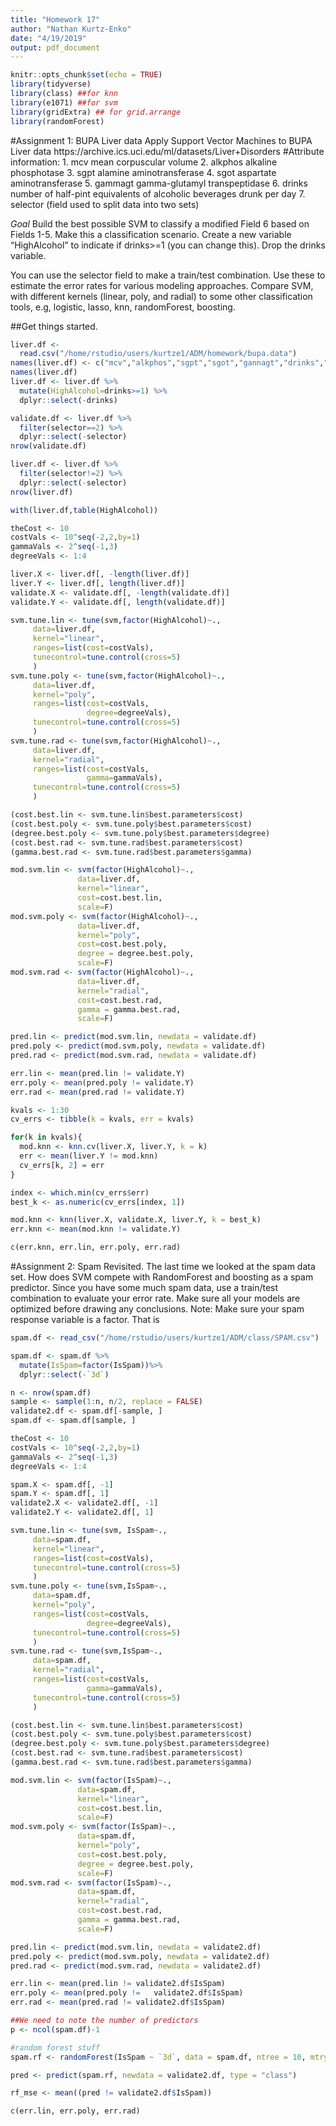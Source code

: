 ```yaml
---
title: "Homework 17"
author: "Nathan Kurtz-Enko"
date: "4/19/2019"
output: pdf_document
---
```


```r
knitr::opts_chunk$set(echo = TRUE)
library(tidyverse)
library(class) ##for knn
library(e1071) ##for svm
library(gridExtra) ## for grid.arrange
library(randomForest)
```

#Assignment 1: BUPA Liver data
Apply Support Vector Machines to BUPA Liver data
https://archive.ics.uci.edu/ml/datasets/Liver+Disorders
#Attribute information:
1. mcv	mean corpuscular volume
2. alkphos	alkaline phosphotase
3. sgpt	alamine aminotransferase
4. sgot 	aspartate aminotransferase
5. gammagt	gamma-glutamyl transpeptidase
6. drinks	number of half-pint equivalents of alcoholic beverages
drunk per day
7. selector (field used to split data into two sets)

*Goal* Build the best possible SVM to classify a modified Field 6 based on Fields 1-5. 
Make this a classification scenario. Create a new variable "HighAlcohol" to indicate if drinks>=1
(you can change this). Drop the drinks variable. 

You can use the selector field to make a train/test combination.
Use these to estimate the error rates for various modeling approaches.
Compare SVM, with different kernels (linear, poly, and radial) 
to some other classification tools, e.g, logistic, lasso, knn,
randomForest, boosting.  


##Get things started. 
```r
liver.df <-
  read.csv("/home/rstudio/users/kurtze1/ADM/homework/bupa.data")
names(liver.df) <- c("mcv","alkphos","sgpt","sgot","gannagt","drinks","selector")
names(liver.df)
liver.df <- liver.df %>% 
  mutate(HighAlcohol=drinks>=1) %>% 
  dplyr::select(-drinks)

validate.df <- liver.df %>% 
  filter(selector==2) %>% 
  dplyr::select(-selector)
nrow(validate.df)

liver.df <- liver.df %>% 
  filter(selector!=2) %>% 
  dplyr::select(-selector)
nrow(liver.df)  

with(liver.df,table(HighAlcohol))


```

```r

theCost <- 10
costVals <- 10^seq(-2,2,by=1)
gammaVals <- 2^seq(-1,3)
degreeVals <- 1:4

liver.X <- liver.df[, -length(liver.df)]
liver.Y <- liver.df[, length(liver.df)]
validate.X <- validate.df[, -length(validate.df)]
validate.Y <- validate.df[, length(validate.df)]
```

```r

svm.tune.lin <- tune(svm,factor(HighAlcohol)~.,
     data=liver.df,
     kernel="linear",
     ranges=list(cost=costVals),
     tunecontrol=tune.control(cross=5)
     )
svm.tune.poly <- tune(svm,factor(HighAlcohol)~.,
     data=liver.df,
     kernel="poly",
     ranges=list(cost=costVals,
                 degree=degreeVals),
     tunecontrol=tune.control(cross=5)
     )
svm.tune.rad <- tune(svm,factor(HighAlcohol)~.,
     data=liver.df,
     kernel="radial",
     ranges=list(cost=costVals,
                 gamma=gammaVals),
     tunecontrol=tune.control(cross=5)
     )

(cost.best.lin <- svm.tune.lin$best.parameters$cost)
(cost.best.poly <- svm.tune.poly$best.parameters$cost)
(degree.best.poly <- svm.tune.poly$best.parameters$degree)
(cost.best.rad <- svm.tune.rad$best.parameters$cost)
(gamma.best.rad <- svm.tune.rad$best.parameters$gamma)

mod.svm.lin <- svm(factor(HighAlcohol)~.,
               data=liver.df,
               kernel="linear",
               cost=cost.best.lin,
               scale=F)
mod.svm.poly <- svm(factor(HighAlcohol)~.,
               data=liver.df,
               kernel="poly",
               cost=cost.best.poly,
               degree = degree.best.poly,
               scale=F)
mod.svm.rad <- svm(factor(HighAlcohol)~.,
               data=liver.df,
               kernel="radial",
               cost=cost.best.rad,
               gamma = gamma.best.rad,
               scale=F)

pred.lin <- predict(mod.svm.lin, newdata = validate.df)
pred.poly <- predict(mod.svm.poly, newdata = validate.df)
pred.rad <- predict(mod.svm.rad, newdata = validate.df)

err.lin <- mean(pred.lin != validate.Y)
err.poly <- mean(pred.poly != validate.Y)
err.rad <- mean(pred.rad != validate.Y)
```

```r


kvals <- 1:30
cv_errs <- tibble(k = kvals, err = kvals)

for(k in kvals){
  mod.knn <- knn.cv(liver.X, liver.Y, k = k)
  err <- mean(liver.Y != mod.knn)
  cv_errs[k, 2] = err
}
```

```r
index <- which.min(cv_errs$err)
best_k <- as.numeric(cv_errs[index, 1])
```

```r
mod.knn <- knn(liver.X, validate.X, liver.Y, k = best_k)
err.knn <- mean(mod.knn != validate.Y)
```


```r
c(err.knn, err.lin, err.poly, err.rad)
```



#Assignment 2: Spam Revisited.
The last time we looked at the spam data set. How does SVM compete with RandomForest
and boosting as a spam predictor. Since you have some much spam data, use a train/test
combination to evaluate your error rate.
Make sure all your models are optimized before 
drawing any conclusions.
Note: Make sure your spam response variable is a factor.
That is


    
```r
spam.df <- read_csv("/home/rstudio/users/kurtze1/ADM/class/SPAM.csv")

spam.df <- spam.df %>% 
  mutate(IsSpam=factor(IsSpam))%>%
  dplyr::select(-`3d`)

n <- nrow(spam.df)
sample <- sample(1:n, n/2, replace = FALSE)
validate2.df <- spam.df[-sample, ]
spam.df <- spam.df[sample, ]

```

```r

theCost <- 10
costVals <- 10^seq(-2,2,by=1)
gammaVals <- 2^seq(-1,3)
degreeVals <- 1:4

spam.X <- spam.df[, -1]
spam.Y <- spam.df[, 1]
validate2.X <- validate2.df[, -1]
validate2.Y <- validate2.df[, 1]
```

```r

svm.tune.lin <- tune(svm, IsSpam~.,
     data=spam.df,
     kernel="linear",
     ranges=list(cost=costVals),
     tunecontrol=tune.control(cross=5)
     )
svm.tune.poly <- tune(svm,IsSpam~.,
     data=spam.df,
     kernel="poly",
     ranges=list(cost=costVals,
                 degree=degreeVals),
     tunecontrol=tune.control(cross=5)
     )
svm.tune.rad <- tune(svm,IsSpam~.,
     data=spam.df,
     kernel="radial",
     ranges=list(cost=costVals,
                 gamma=gammaVals),
     tunecontrol=tune.control(cross=5)
     )

(cost.best.lin <- svm.tune.lin$best.parameters$cost)
(cost.best.poly <- svm.tune.poly$best.parameters$cost)
(degree.best.poly <- svm.tune.poly$best.parameters$degree)
(cost.best.rad <- svm.tune.rad$best.parameters$cost)
(gamma.best.rad <- svm.tune.rad$best.parameters$gamma)

mod.svm.lin <- svm(factor(IsSpam)~.,
               data=spam.df,
               kernel="linear",
               cost=cost.best.lin,
               scale=F)
mod.svm.poly <- svm(factor(IsSpam)~.,
               data=spam.df,
               kernel="poly",
               cost=cost.best.poly,
               degree = degree.best.poly,
               scale=F)
mod.svm.rad <- svm(factor(IsSpam)~.,
               data=spam.df,
               kernel="radial",
               cost=cost.best.rad,
               gamma = gamma.best.rad,
               scale=F)

pred.lin <- predict(mod.svm.lin, newdata = validate2.df)
pred.poly <- predict(mod.svm.poly, newdata = validate2.df)
pred.rad <- predict(mod.svm.rad, newdata = validate2.df)

err.lin <- mean(pred.lin != validate2.df$IsSpam)
err.poly <- mean(pred.poly !=   validate2.df$IsSpam)
err.rad <- mean(pred.rad != validate2.df$IsSpam)
```

```r

##We need to note the number of predictors
p <- ncol(spam.df)-1

#random forest stuff
spam.rf <- randomForest(IsSpam ~ `3d`, data = spam.df, ntree = 10, mtry = sqrt(p), importance = TRUE) ## 100 trees

pred <- predict(spam.rf, newdata = validate2.df, type = "class")

rf_mse <- mean((pred != validate2.df$IsSpam))
```

```r
c(err.lin, err.poly, err.rad)
```

